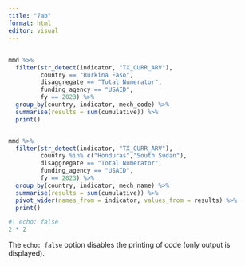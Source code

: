 ```yaml
---
title: "7ab"
format: html
editor: visual
---
```


## 

```r
mmd %>%
  filter(str_detect(indicator, "TX_CURR_ARV"),
         country == "Burkina Faso",
         disaggregate == "Total Numerator",
         funding_agency == "USAID",
         fy == 2023) %>%
  group_by(country, indicator, mech_code) %>%
  summarise(results = sum(cumulative)) %>%
  print()


mmd %>%
  filter(str_detect(indicator, "TX_CURR_ARV"),
         country %in% c("Honduras","South Sudan"),
         disaggregate == "Total Numerator",
         funding_agency == "USAID",
         fy == 2023) %>%
  group_by(country, indicator, mech_name) %>%
  summarise(results = sum(cumulative)) %>%
  pivot_wider(names_from = indicator, values_from = results) %>%
  print()
```

```r
#| echo: false
2 * 2
```

The `echo: false` option disables the printing of code (only output is displayed).
